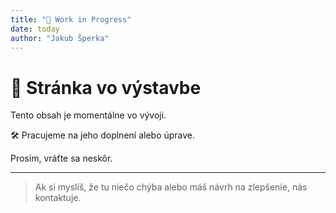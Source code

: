 ```yaml
---
title: "🔧 Work in Progress"
date: today
author: "Jakub Šperka"
---
```


# 🚧 Stránka vo výstavbe

Tento obsah je momentálne vo vývoji.

🛠️ Pracujeme na jeho doplnení alebo úprave.

Prosím, vráťte sa neskôr.

---

> Ak si myslíš, že tu niečo chýba alebo máš návrh na zlepšenie, nás kontaktuje.
